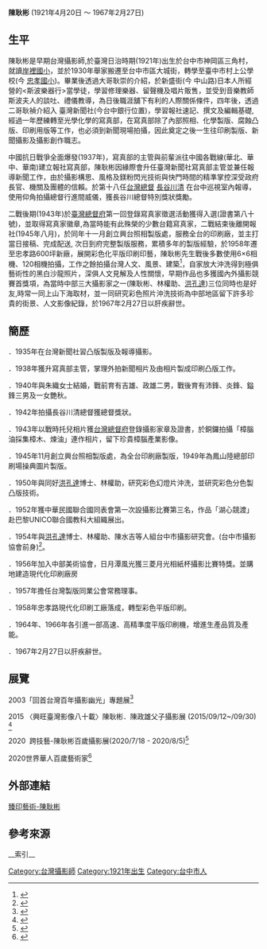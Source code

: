 {{Infobox person
| name = 陳耿彬
| birth_date = 1921年4月20日
| birth_place = {{TWN-JPN}} [[臺中州|臺中州]]
| death_date = {{TWN}}1967年2月27日
| nationality = {{中華民國}}
| spouse= 陳朱織
}}


'''陳耿彬''' (1921年4月20日 ～ 1967年2月27日)

== 生平 ==
陳耿彬是早期台灣攝影師,於臺灣日治時期(1921年)出生於台中市神岡區三角村，就讀[[臺中市神岡區岸裡國民小學|岸裡國小]]，並於1930年舉家搬遷至台中市區大城街，轉學至臺中市村上公學校(今 [[臺中市西區忠孝國民小學|忠孝國小]])。畢業後透過大哥耿崇的介紹，於新盛街(今 中山路)日本人所經營的<斯波樂器行>當學徒，學習修理樂器、留聲機及唱片販售，並受到音樂教師斯波夫人的談吐、禮儀教導，為日後職涯舖下有利的人際關係條件，四年後，透過二哥耿禎介紹入 臺灣新聞社(今台中銀行位置)，學習報社速記、撰文及編輯基礎,經過一年歷練轉至光學化學的寫真部，在寫真部除了內部照相、化學製版、腐蝕凸版、印刷用版等工作，也必須到新聞現場拍攝，因此奠定之後一生往印刷製版、新聞攝影及攝影創作職志。


中國抗日戰爭全面爆發(1937年)，寫真部的主管與前輩派往中國各戰線(華北、華中、華南)建立報社寫真部，陳耿彬因緣際會升任臺灣新聞社寫真部主管並兼任報導新聞工作，由於攝影構思、風格及鎂粉閃光技術與快門時間的精準掌控深受政府長官、機關及團體的信賴。於第十八任[[臺灣總督|台灣總督]] [[長谷川清|長谷川清]] 在台中巡視室內報導，使用仰角拍攝總督行進間威儀，獲長谷川總督特別獎狀獎勵。


二戰後期(1943年)於[[臺灣總督府|臺灣總督府]]第一回登錄寫真家徵選活動獲得入選(證書第八十號)，並取得寫真家徽章,為當時能有此殊榮的少數台籍寫真家，二戰結束後離開報社(1945年八月)，於同年十一月創立興台照相製版處，服務全台的印刷廠，並主打當日接稿、完成配送, 次日到府完整製版服務，累積多年的製版經驗，於1958年遷至忠孝路600坪新廠，展開彩色化平版印刷印藝，陳耿彬先生戰後多數使用6×6相機、120相機拍攝，工作之餘拍攝台灣人文、風景、建築<ref>{{Cite web|title=陳耿彬攝新盛橋街景|url=https://data.digitalculture.tw/taichung/source/4643|accessdate=2020-09-03|date=2018-11-07|work=臺中學資料庫|language=zh-hant}}</ref>，自家放大沖洗得到極俱藝術性的黑白沙龍照片，深俱人文見解及人性關懷，早期作品也多獲國內外攝影競賽首獎項，為當時中部三大攝影家之一(陳耿彬、林權助、[[洪孔達|洪孔達]])三位同時也是好友,時常一同上山下海取材，並一同研究彩色照片沖洗技術為中部地區留下許多珍貴的街景、人文影像紀錄，於1967年2月27日以肝疾辭世。

== 簡歷 ==
．1935年在台灣新聞社習凸版製版及報導攝影。

．1938年獲升寫真部主管，掌理外拍新聞相片及由相片製成印刷凸版工作。

．1940年與朱織女士結婚，戰前育有吉雄、政雄二男，戰後育有沛鋒、炎鋒、鎰鋒三男及一女艷秋。

．1942年拍攝長谷川清總督獲總督獎狀。

．1943年以戰時托兒相片獲[[臺灣總督府|台灣總督府]]登錄攝影家章及證書，於銅鑼拍攝「樟腦油採集樟木、煉油」連作相片，留下珍貴樟腦產業影像。

．1945年11月創立興台照相製版處，為全台印刷廠製版，1949年為鳳山陸總部印刷場操典圖片製版。

．1950年與同好[[洪孔達|洪孔達]]博士、林權助，研究彩色幻燈片沖洗，並研究彩色分色製凸版技術。

．1952年獲中華民國聯合國同表會第一次設攝影比賽第三名，作品「湖心競渡」赴巴黎UNICO聯合國教科大組織展出。

．1954年與[[洪孔達|洪孔達]]博士、林權助、陳水吉等人組台中市攝影研究會。(台中市攝影協會前身)<ref>{{Cite web|title=台中攝影學會|url=http://www.taichungphoto.org.tw/tw/about.php?about_view_sn=1|accessdate=2020-09-02|work=www.taichungphoto.org.tw|archive-date=2020-02-18|archive-url=https://web.archive.org/web/20200218023430/http://www.taichungphoto.org.tw/tw/about.php?about_view_sn=1|dead-url=yes}}</ref>。

．1956年加入中部美術協會，日月潭風光獲三菱月光相紙杯攝影比賽特獎。並購地建造現代化印刷廠房

．1957年擔任台灣製版同業公會常務理事。

．1958年忠孝路現代化印刷工廠落成，轉型彩色平版印刷。

．1964年、1966年各引進一部高速、高精準度平版印刷機，增進生產品質及產能。

．1967年2月27日以肝疾辭世。

== 展覽 ==
2003「回首台灣百年攝影幽光」專題展<ref>{{Cite web|title=「回首台灣百年攝影幽光」專題展|url=https://event.culture.tw/NMH/portal/Registration/C0103MAction?useLanguage=tw&actId=00168&request_locale=tw|accessdate=2020-09-02|work=event.culture.tw}}</ref>

2015 〈興旺臺灣影像八十載〉陳耿彬．陳政雄父子攝影展 (2015/09/12~/09/30) <ref>{{Cite web|title=文化部全國藝文活動資訊系統網 ─ 藝文活動查詢|url=http://event.moc.gov.tw/sp.asp?xdurl=ccEvent2013/ccEvent_cp.asp&cuItem=2148421&ctNode=676&mp=1|accessdate=2020-09-02|work=event.moc.gov.tw}}</ref>

2020  跨技藝-陳耿彬百歲攝影展(2020/7/18 - 2020/8/5)<ref>{{Cite web|title=臺中市大墩文化中心|url=http://www.dadun.culture.taichung.gov.tw/Exhibition/ActiveDetail?g=AAD0000220|accessdate=2020-09-02|work=www.dadun.culture.taichung.gov.tw|archive-date=2020-08-09|archive-url=https://web.archive.org/web/20200809230708/http://www.dadun.culture.taichung.gov.tw/Exhibition/ActiveDetail?g=AAD0000220|dead-url=no}}</ref>

2020世界華人百歲藝術家<ref>{{Cite web|title=陳耿彬 :::2020 世界華人藝術家百年身影:::|url=https://100yroa2020.nmh.gov.tw/home/zh-tw/artists/38932|accessdate=2020-09-02|work=100yroa2020.nmh.gov.tw|language=zh-TW}}</ref>

== 外部連結 ==
[http://www.giclee.com.tw/official/index.php?route=product/manufacturer/authorinfo&manufacturer_id=15 臻印藝術-陳耿彬] {{Wayback|url=http://www.giclee.com.tw/official/index.php?route=product%2Fmanufacturer%2Fauthorinfo&manufacturer_id=15 |date=20210118040417 }}

== 參考來源 ==
[[Category:台灣攝影師|Category:台灣攝影師]]
[[Category:1921年出生|Category:1921年出生]]
[[Category:台中市人|Category:台中市人]]
<references />
__索引__